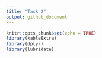```yaml
---
title: "Task 2"
output: github_document
---
```


```r
knitr::opts_chunk$set(echo = TRUE)
library(kableExtra)
library(dplyr)
library(lubridate)
```

```r

```

